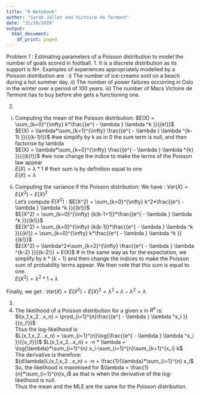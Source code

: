 ```yaml
---
title: "R Notebook"
author: "Sarah Jallot and Victoire de Termont"
date: "31/10/2019"
output:
  html_document:
    df_print: paged
---
```

Problem 1 : Estimating parameters of a Poisson distribution to model the number of goals scored in football.
1. 
It is a discrete distribution as its support is N*. 
Examples of experiences appropriately modelled by a Poisson distribution are : 
i) The number of ice-creams sold on a beach during a hot summer day. 
ii) The number of power failures occurring in Oslo in the winter over a period of 100 years. 
iii) The number of Macs Victoire de Termont has to buy before she gets a functioning one. 

2. 
i) Computing the mean of the Poisson distribution: 
$E(X) = \sum_{k=0}^{\infty} k*\frac{{e^{ - \lambda } \lambda ^k }}{{k!}}$    
$E(X) = \lambda*\sum_{k=1}^{\infty} \frac{{e^{ - \lambda } \lambda ^{k-1} }}{{(k-1)!}}$ #we simplify by k as in 0 the sum term is null, and then factorise by lambda  
$E(X) = \lambda*\sum_{k=0}^{\infty} \frac{{e^{ - \lambda } \lambda ^{k} }}{{(k)!}}$ #we now change the indice to make the terms of the Poisson law appear  
$E(X) = \lambda*1$  # their sum is by definition equal to one  
$E(X) = \lambda$   

ii) Computing the variance if the Poisson distribution: 
We have : 
$Var(X) = E(X^2)-E(X)^2$  
Let's compute $E(X^2)$ : 
$E(X^2) = \sum_{k=0}^{\infty} k^2*\frac{{e^{ - \lambda } \lambda ^k }}{{k!}}$    
$E(X^2) = \sum_{k=0}^{\infty} {k(k-1+1)}*\frac{{e^{ - \lambda } \lambda ^k }}{{k!}}$    
$E(X^2) = \sum_{k=0}^{\infty} {k(k-1)}*\frac{{e^{ - \lambda } \lambda ^k }}{{k!}} + \sum_{k=0}^{\infty} k*\frac{{e^{ - \lambda } \lambda ^k }}{{k!}}$   
$E(X^2) = \lambda^2*\sum_{k=2}^{\infty} \frac{{e^{ - \lambda } \lambda ^{k-2} }}{{k-2!}} + E(X)$ # in the same way as for the expectation, we simplify by $k*{(k-1)}$ and then change the indices to make the Poisson sum of probability terms appear. We then note that this sum is equal to one.  
$E(X^2) = \lambda^2*1 + \lambda$  

Finally, we get : 
$Var(X) = E(X^2)-E(X)^2 = \lambda^2 + \lambda - \lambda^2 = \lambda$

3. 
4. 
The likelihood of a Poisson distribution for a given x in $R^n$ is:   
$l(x_1,x_2...x_n) = \prod_{i=1}^{n}\frac{{e^{ - \lambda } \lambda ^x_i }}{{x_i!}}$  
Thus the log-likelihood is:  
$L(x_1,x_2...x_n) = \sum_{i=1}^{n}\log(\frac{{e^{ - \lambda } \lambda ^x_i }}{{x_i!}})$ 
$L(x_1,x_2...x_n) = -n * \lambda + \log{\lambda}*\sum_{i=1}^{n} x_i-\sum_{i=1}^{n}\sum_{k=1}^{x_i} k$  
The derivative is therefore:  
${d\lambda}L(x_1,x_2...x_n) = -n + \frac{1}{\lambda}*\sum_{i=1}^{n} x_i$  
So, the likelihood is maximised for $\lambda = \frac{1}{n}*\sum_{i=1}^{n}x_i$ as that is when the derivative of the log-likelihood is null.   
Thus the mean and the MLE are the same for the Poisson distribution. 
```r

```

